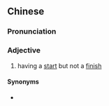 {{also|有头冇尾}}
==Chinese==
{{zh-forms|s=有头冇尾}}

===Pronunciation===
{{zh-pron
|c=jau5 tau4 mou5 mei5
|cat=a
}}

===Adjective===
{{zh-adj}}

# {{lb|zh|Cantonese}} having a [[start]] but not a [[finish]]

====Synonyms====
* {{zh-l|有始無終}}